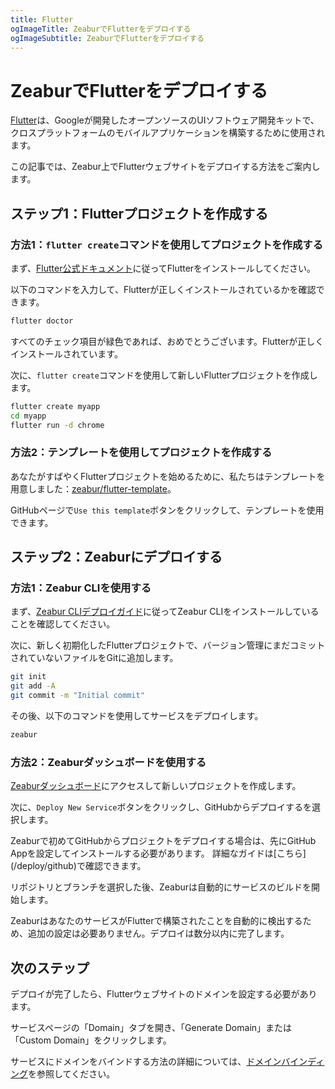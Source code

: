 ```yaml
---
title: Flutter
ogImageTitle: ZeaburでFlutterをデプロイする
ogImageSubtitle: ZeaburでFlutterをデプロイする
---
```



# ZeaburでFlutterをデプロイする

[Flutter](https://flutter.dev)は、Googleが開発したオープンソースのUIソフトウェア開発キットで、クロスプラットフォームのモバイルアプリケーションを構築するために使用されます。

この記事では、Zeabur上でFlutterウェブサイトをデプロイする方法をご案内します。

## ステップ1：Flutterプロジェクトを作成する

### 方法1：`flutter create`コマンドを使用してプロジェクトを作成する

まず、[Flutter公式ドキュメント](https://docs.flutter.dev/get-started/install)に従ってFlutterをインストールしてください。

以下のコマンドを入力して、Flutterが正しくインストールされているかを確認できます。

```bash
flutter doctor
```

すべてのチェック項目が緑色であれば、おめでとうございます。Flutterが正しくインストールされています。

次に、`flutter create`コマンドを使用して新しいFlutterプロジェクトを作成します。

```bash
flutter create myapp
cd myapp
flutter run -d chrome
```

### 方法2：テンプレートを使用してプロジェクトを作成する

あなたがすばやくFlutterプロジェクトを始めるために、私たちはテンプレートを用意しました：[zeabur/flutter-template](https://github.com/zeabur/flutter-template)。

GitHubページで`Use this template`ボタンをクリックして、テンプレートを使用できます。

## ステップ2：Zeaburにデプロイする

### 方法1：Zeabur CLIを使用する

まず、[Zeabur CLIデプロイガイド](/deploy/deploy-in-cli)に従ってZeabur CLIをインストールしていることを確認してください。

次に、新しく初期化したFlutterプロジェクトで、バージョン管理にまだコミットされていないファイルをGitに追加します。

```bash
git init
git add -A
git commit -m "Initial commit"
```

その後、以下のコマンドを使用してサービスをデプロイします。

```bash
zeabur
```

### 方法2：Zeaburダッシュボードを使用する

[Zeaburダッシュボード](https://dash.zeabur.com)にアクセスして新しいプロジェクトを作成します。

次に、`Deploy New Service`ボタンをクリックし、GitHubからデプロイするを選択します。

<Callout>
    Zeaburで初めてGitHubからプロジェクトをデプロイする場合は、先にGitHub Appを設定してインストールする必要があります。
    詳細なガイドは[こちら](/deploy/github)で確認できます。
</Callout>

リポジトリとブランチを選択した後、Zeaburは自動的にサービスのビルドを開始します。

ZeaburはあなたのサービスがFlutterで構築されたことを自動的に検出するため、追加の設定は必要ありません。デプロイは数分以内に完了します。

## 次のステップ

デプロイが完了したら、Flutterウェブサイトのドメインを設定する必要があります。

サービスページの「Domain」タブを開き、「Generate Domain」または「Custom Domain」をクリックします。

サービスにドメインをバインドする方法の詳細については、[ドメインバインディング](/deploy/domain-binding)を参照してください。
